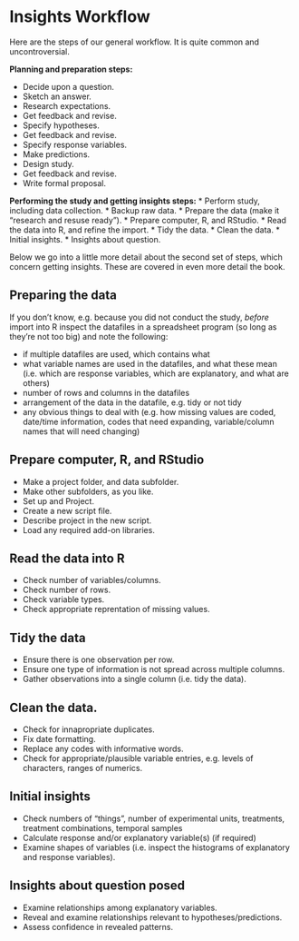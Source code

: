 # Insights Workflow {#insights-workflow}

Here are the steps of our general workflow. It is quite common and uncontroversial.

**Planning and preparation steps:**

* Decide upon a question.
* Sketch an answer.
* Research expectations.
* Get feedback and revise.
* Specify hypotheses.
* Get feedback and revise.
* Specify response variables.
* Make predictions.
* Design study.
* Get feedback and revise.
* Write formal proposal.

**Performing the study and getting insights steps:**
* Perform study, including data collection.
* Backup raw data.
* Prepare the data (make it "research and resuse ready").
* Prepare computer, R, and RStudio.
* Read the data into R, and refine the import.
* Tidy the data.
* Clean the data.
* Initial insights.
* Insights about question.

Below we go into a little more detail about the second set of steps, which concern getting insights. These are covered in even more detail the book.

## Preparing the data

If you don't know, e.g. because you did not conduct the study, *before* import into R inspect the datafiles in a spreadsheet program (so long as they're not too big) and note the following:

* if multiple datafiles are used, which contains what
* what variable names are used in the datafiles, and what these mean (i.e. which are response variables, which are explanatory, and what are others)
* number of rows and columns in the datafiles
* arrangement of the data in the datafile, e.g. tidy or not tidy
* any obvious things to deal with (e.g. how missing values are coded, date/time information, codes that need expanding, variable/column names that will need changing)

## Prepare computer, R, and RStudio

* Make a project folder, and data subfolder.
* Make other subfolders, as you like.
* Set up and Project.
* Create a new script file.
* Describe project in the new script.
* Load any required add-on libraries.

## Read the data into R

* Check number of variables/columns.
* Check number of rows.
* Check variable types.
* Check appropriate reprentation of missing values.

## Tidy the data 

* Ensure there is one observation per row.
* Ensure one type of information is not spread across multiple columns.
* Gather observations into a single column (i.e. tidy the data).

## Clean the data.

* Check for innapropriate duplicates.
* Fix date formatting.
* Replace any codes with informative words.
* Check for appropriate/plausible variable entries, e.g. levels of characters, ranges of numerics.

## Initial insights

* Check numbers of "things", number of experimental units, treatments, treatment combinations, temporal samples
* Calculate response and/or explanatory variable(s) (if required)
* Examine shapes of variables (i.e. inspect the histograms of explanatory and response variables).

## Insights about question posed

* Examine relationships among explanatory variables.
* Reveal and examine relationships relevant to hypotheses/predictions.
* Assess confidence in revealed patterns.

